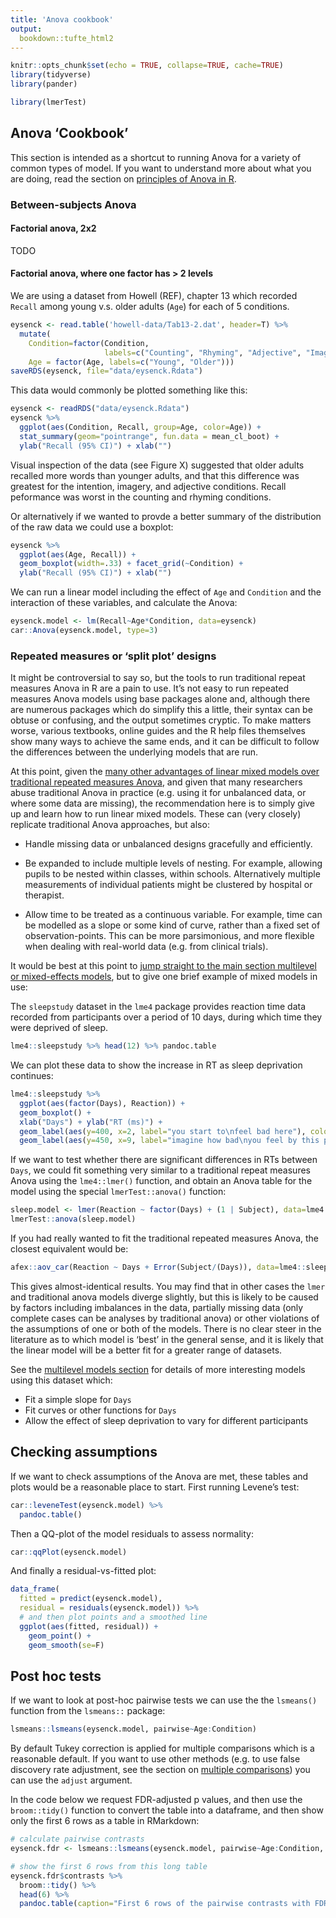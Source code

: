 ```yaml
---
title: 'Anova cookbook'
output:
  bookdown::tufte_html2
---
```


```r
knitr::opts_chunk$set(echo = TRUE, collapse=TRUE, cache=TRUE)
library(tidyverse)
library(pander)

library(lmerTest)
```



## Anova 'Cookbook' {- #anova-cookbook}

This section is intended as a shortcut to running Anova for a variety of common types of model. If you want to understand more about what you are doing, read the section on [principles of Anova in R](#anova).



### Between-subjects Anova {-}


#### Factorial anova, 2x2 {-}

TODO



#### Factorial anova, where one factor has > 2 levels {-}

We are using a dataset from Howell (REF), chapter 13 which recorded `Recall` among young v.s. older adults (`Age`) for each of 5 conditions.


```r
eysenck <- read.table('howell-data/Tab13-2.dat', header=T) %>% 
  mutate(
    Condition=factor(Condition, 
                     labels=c("Counting", "Rhyming", "Adjective", "Imagery", "Intention")),
    Age = factor(Age, labels=c("Young", "Older")))
saveRDS(eysenck, file="data/eysenck.Rdata")

```


This data would commonly be plotted something like this:


```r
eysenck <- readRDS("data/eysenck.Rdata")
eysenck %>% 
  ggplot(aes(Condition, Recall, group=Age, color=Age)) + 
  stat_summary(geom="pointrange", fun.data = mean_cl_boot) +
  ylab("Recall (95% CI)") + xlab("")
```


[Visual inspection of the data (see Figure X) suggested that older adults recalled more words than younger adults, and that this difference was greatest for the intention, imagery, and adjective conditions. Recall peformance was worst in the counting and rhyming conditions.]{.apa-example}



Or alternatively if we wanted to provde a better summary of the distribution of the raw data we could use a boxplot:

```r
eysenck %>% 
  ggplot(aes(Age, Recall)) + 
  geom_boxplot(width=.33) + facet_grid(~Condition) +
  ylab("Recall (95% CI)") + xlab("")
```


We can run a linear model including the effect of `Age` and `Condition` and the interaction of these variables, and calculate the Anova:

```r
eysenck.model <- lm(Recall~Age*Condition, data=eysenck)
car::Anova(eysenck.model, type=3)
```








### Repeated measures or 'split plot' designs {-}

It might be controversial to say so, but the tools to run traditional repeat measures Anova in R are a pain to use. It's not easy to run repeated measures Anova models using base packages alone and, although there are numerous packages which do simplify this a little, their syntax can be obtuse or confusing, and the output sometimes cryptic. To make matters worse, various textbooks, online guides and the R help files themselves show many ways to achieve the same ends, and it can be difficult to follow the differences between the underlying models that are run.

At this point, given the [many other advantages of linear mixed models over traditional repeated measures Anova](http://jamanetwork.com/journals/jamapsychiatry/article-abstract/481967), and given that many researchers abuse traditional Anova in practice (e.g. using it for unbalanced data, or where some data are missing), the recommendation here is to simply give up and learn how to run linear mixed models. These can (very closely) replicate traditional Anova approaches, but also:

- Handle missing data or unbalanced designs gracefully and efficiently.

- Be expanded to include multiple levels of nesting. For example, allowing pupils to be nested within classes, within schools. Alternatively multiple measurements of individual patients might be clustered by hospital or therapist.

- Allow time to be treated as a continuous variable. For example, time can be modelled as a slope or some kind of curve, rather than a fixed set of observation-points. This can be more parsimonious, and more flexible when dealing with real-world data (e.g. from clinical trials).

It would be best at this point to [jump straight to the main section multilevel or mixed-effects models](#multilevel-models), but to give one brief example of mixed models in use:



The `sleepstudy` dataset in the `lme4` package provides reaction time data recorded from participants over a period of 10 days, during which time they were deprived of sleep.

```r
lme4::sleepstudy %>% head(12) %>% pandoc.table
```

We can plot these data to show the increase in RT as sleep deprivation continues:

```r
lme4::sleepstudy %>% 
  ggplot(aes(factor(Days), Reaction)) + 
  geom_boxplot() + 
  xlab("Days") + ylab("RT (ms)") + 
  geom_label(aes(y=400, x=2, label="you start to\nfeel bad here"), color="red") + 
  geom_label(aes(y=450, x=9, label="imagine how bad\nyou feel by this point"), color="red") 
```


If we want to test whether there are significant differences in RTs between `Days`, we could fit something very similar to a traditional repeat measures Anova using the `lme4::lmer()` function, and obtain an Anova table for the model using the special `lmerTest::anova()` function:

```r
sleep.model <- lmer(Reaction ~ factor(Days) + (1 | Subject), data=lme4::sleepstudy)
lmerTest::anova(sleep.model)
```


If you had really wanted to fit the traditional repeated measures Anova, the closest equivalent would be:

```r
afex::aov_car(Reaction ~ Days + Error(Subject/(Days)), data=lme4::sleepstudy)
```

This gives almost-identical results. You may find that in other cases the `lmer` and traditional anova models diverge slightly, but this is likely to be caused by factors including imbalances in the data, partially missing data (only complete cases can be analyses by traditional anova) or other violations of the assumptions of one or both of the models. There is no clear steer in the literature as to which model is 'best' in the general sense, and it is likely that the linear model will be a better fit for a greater range of datasets.

See the [multilevel models section](#multilevel-models) for details of more interesting models using this dataset which:

- Fit a simple slope for `Days`
- Fit curves or other functions for `Days`
- Allow the effect of sleep deprivation to vary for different participants








## Checking assumptions {-}



If we want to check assumptions of the Anova are met, these tables and plots would be a reasonable place to start. First running Levene's test:

```r
car::leveneTest(eysenck.model) %>% 
  pandoc.table()
```


Then a QQ-plot of the model residuals to assess normality:


```r
car::qqPlot(eysenck.model)
```


And finally a residual-vs-fitted plot:

```r

data_frame(
  fitted = predict(eysenck.model), 
  residual = residuals(eysenck.model)) %>% 
  # and then plot points and a smoothed line
  ggplot(aes(fitted, residual)) + 
    geom_point() + 
    geom_smooth(se=F)

```




## Post hoc tests {-}

If we want to look at post-hoc pairwise tests we can use the the `lsmeans()` function from the `lsmeans::` package:

```r
lsmeans::lsmeans(eysenck.model, pairwise~Age:Condition)
```

By default Tukey correction is applied for multiple comparisons which is a reasonable default. If you want to use other methods (e.g. to use false discovery rate adjustment, see the section on [multiple comparisons](#multiple-comparisons)) you can use the `adjust` argument. 

In the code below we request FDR-adjusted p values, and then use the `broom::tidy()` function to convert the table into a dataframe, and then show only the first 6 rows as a table in RMarkdown: 

```r
# calculate pairwise contrasts
eysenck.fdr <- lsmeans::lsmeans(eysenck.model, pairwise~Age:Condition, adjust="fdr")

# show the first 6 rows from this long table
eysenck.fdr$contrasts %>% 
  broom::tidy() %>% 
  head(6) %>% 
  pandoc.table(caption="First 6 rows of the pairwise contrasts with FDR-adjusted p values")
```










